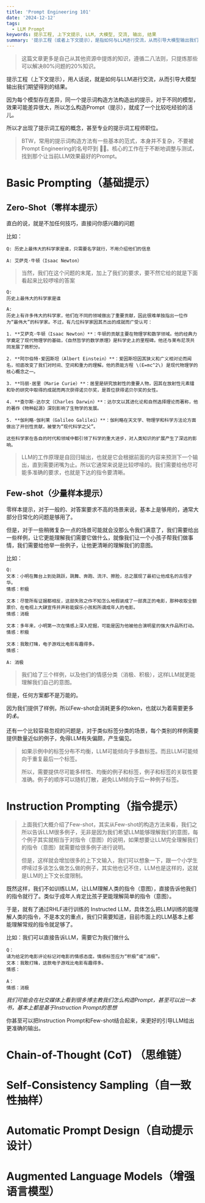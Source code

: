 ```yaml
---
title: 'Prompt Engineering 101'
date: '2024-12-12'
tags: 
  - LLM Prompt
keywords: 提示工程, 上下文提示, LLM, 大模型, 交流, 输出, 结果
summary: '提示工程（或者上下文提示），是指如何与LLM进行交流，从而引导大模型输出我们期望得到的结果'
---
```


> 这篇文章更多是自己从其他资源中提炼的知识，遵循二八法则，只提炼那些可以解决80%问题的20%知识。


提示工程（上下文提示），用人话说，就是如何与LLM进行交流，从而引导大模型输出我们期望得到的结果。

因为每个模型存在差异，同一个提示词构造方法构造出的提示，对于不同的模型，效果可能差异很大，所以怎么构造Prompt（提示），就成了一个比较吃经验的活儿。

所以才出现了提示词工程的概念，甚至专业的提示词工程师职位。

> BTW，常用的提示词构造方法有一些基本的范式，本身并不复杂，不要被Prompt Engineering的名号吓到 🤷‍♂️。核心的工作在于不断地调整与测试，找到那个让当前LLM效果最好的Prompt。

# Basic Prompting（基础提示）

## Zero-Shot（零样本提示）

直白的说，就是不加任何技巧，直接问你感兴趣的问题

比如：
```
Q: 历史上最伟大的科学家是谁，只需要名字就行，不用介绍他们的信息

A: 艾萨克·牛顿（Isaac Newton）
```

> 当然，我们在这个问题的末尾，加上了我们的要求，要不然它给的就是下面看起来比较啰嗦的答案

```
Q: 
历史上最伟大的科学家是谁

A: 
历史上有许多伟大的科学家，他们在不同的领域做出了重要贡献，因此很难单独指出一位作为“最伟大”的科学家。不过，有几位科学家因其杰出的成就而广受认可：

1. **艾萨克·牛顿（Isaac Newton）**：牛顿的贡献主要在物理学和数学领域。他的经典力学奠定了现代物理学的基础，《自然哲学的数学原理》是科学史上的里程碑。他还与莱布尼茨共同发展了微积分。

2. **阿尔伯特·爱因斯坦（Albert Einstein）**：爱因斯坦因其狭义和广义相对论而闻名，彻底改变了我们对时间、空间和重力的理解。他的质能方程 \(E=mc^2\) 是现代物理学的核心概念之一。

3. **玛丽·居里（Marie Curie）**：居里是研究放射性的重要人物，因其在放射性元素镭和钋的研究中取得的成就而两次获得诺贝尔奖，是首位获得诺贝尔奖的女性。

4. **查尔斯·达尔文（Charles Darwin）**：达尔文以其进化论和自然选择理论而著称，他的著作《物种起源》深刻影响了生物学的发展。

5. **伽利略·伽利莱（Galileo Galilei）**：伽利略在天文学、物理学和科学方法论方面做出了开创性贡献，被誉为“现代科学之父”。

这些科学家在各自的时代和领域中都引领了科学的重大进步，对人类知识的扩展产生了深远的影响。
```

> LLM的工作原理是自回归输出，也就是它会根据前面的内容来预测下一个输出，直到需要闭嘴为止。所以它通常来说是比较啰嗦的。我们需要给他尽可能多准确的要求，也就是下达的指令要清晰。

## Few-shot（少量样本提示）

零样本提示，对于一般的、对答案要求不高的场景来说，基本上是够用的，通常大部分日常化的问题是够用了。

但是，对于一些稍微复杂一点的场景可能就会没那么令我们满意了，我们需要给出一些样例，让它更能理解我们需要它做什么，就像我们让一个小孩子帮我们做事情，我们需要给他举一些例子，让他更清晰的理解我们的意图。

比如：
```
Q: 
文本：小明在舞台上到处跳跃，跳舞、奔跑、流汗、擦脸，总之展现了最初让他成名的古怪才华。 
情感：积极

文本：尽管所有证据都相反，这部失败之作不知怎么地假装成了一部真正的电影，那种收取全额票价、在电视上大肆宣传并声称能娱乐小孩和所谓成年人的电影。 
情感：消极

文本：多年来，小明第一次在情感上深入挖掘，可能是因为他被他合演明星的强大作品所打动。 
情感：积极

文本：我敢打赌，电子游戏比电影有趣得多。 
情感：

A: 消极

```

>  我们给了三个样例，以及他们的情感分类（消极、积极），这样LLM就更能理解我们自己的意图。

但是，任何方案都不是万能的。

因为我们提供了样例，所以Few-shot会消耗更多的token，也就以为着需要更多的💰。

还有一个比较容易忽视的问题是，对于类似标签分类的场景，每个类别的样例需要提供数量近似的例子，免得LLM有失偏颇，产生偏见。

> 如果示例中的标签分布不均衡，LLM可能倾向于多数标签。而且LLM可能倾向于重复最后一个标签。
> 
> 所以，需要提供尽可能多样性、均衡的例子和标签，例子和标签的关联性要准确。例子的顺序可以随机打散，避免LLM倾向于后一种例子标签。


# Instruction Prompting（指令提示）

> 上面我们大概介绍了Few-shot，其实从Few-shot的构造方法来看，我们之所以告诉LLM很多例子，无非是因为我们希望LLM能够理解我们的意图，每个例子其实就相当于对指令（意图）的说明，如果想要让LLM完全理解我们的指令（意图）就需要给很多例子进行说明。
> 
> 但是，这样就会增加很多的上下文输入，我们可以想象一下，跟一个小学生啰嗦过多该怎么做怎么做的例子，其实他也记不住，LLM也是这样的，这就是LLM的上下文长度限制。

既然这样，我们不如训练LLM，让LLM理解人类的指令（意图），直接告诉他我们的指令就行了。类似于成年人肯定比孩子更能理解简单的指令（意图）。

于是，就有了通过RHLF进行训练的 Instructed LLM，具体怎么把LLM训练的能理解人类的指令，不是本文的重点，我们只需要知道，目前市面上的LLM基本上都能理解常规的指令就足够了。

比如：我们可以直接告诉LLM，需要它为我们做什么
```
Q：
请为给定的电影评论标记对电影的情感态度。情感标签应为“积极”或“消极”。  
文本：我敢打赌，这款电子游戏比电影有趣得多。  
情感：

A：
情感：消极
```

*我们可能会在社交媒体上看到很多博主教我们怎么构造Prompt，甚至可以出一本书，基本上都是基于Instruction Prompt的思想*

你甚至可以把Instruction Prompt和Few-shot结合起来，来更好的引导LLM给出更准确的输出。



# Chain-of-Thought (CoT) （思维链）


# Self-Consistency Sampling（自一致性抽样）


# Automatic Prompt Design（自动提示设计）


# Augmented Language Models（增强语言模型）


